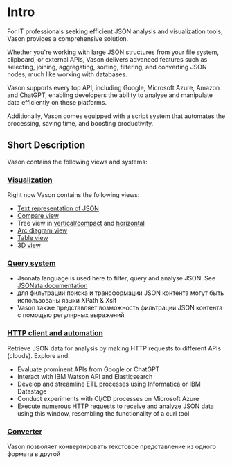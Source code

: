 # Intro

For IT professionals seeking efficient JSON analysis and visualization tools, Vason provides a comprehensive solution.

Whether you're working with large JSON structures from your file system, clipboard, or external APIs, Vason delivers advanced features such as selecting, joining, aggregating, sorting, filtering, and converting JSON nodes, much like working with databases.

Vason supports every top API, including Google, Microsoft Azure, Amazon and ChatGPT, enabling developers the ability to analyse and manipulate data efficiently on these platforms.

Additionally, Vason comes equipped with a script system that automates the processing, saving time, and boosting productivity.

## Short Description

Vason contains the following views and systems:

### [Visualization](/category/visualization)

Right now Vason contains the following views:

- [Text representation of JSON](Visualization/Text%20representation%20of%20json)
- [Compare view](Visualization/Compare%20panels%20view)
- Tree view in [vertical/compact](Visualization/Tree%20view%20in%20vertical%20or%20compact%20form) and
    [horizontal](Visualization/Tree%20view%20in%20horizontal%20form)
- [Arc diagram view](Visualization/Arc%20diagram%20view)
- [Table view](Visualization/Table%20view)
- [3D view](Visualization/07-3D%20view)

### [Query system](/category/query-system)

- Jsonata language is used here to filter, query and analyse JSON. See [JSONata documentation](https://docs.jsonata.org/overview)
- для фильтрации поиска и трансформации JSON контента могут быть использованы языки XPath & Xslt
- Vason также представляет возможность фильтрации JSON контента с помощью регулярных выражений

### [HTTP client and automation](/category/http-client-and-automation)

Retrieve JSON data for analysis by making HTTP requests to different APIs (clouds). Explore and:

- Evaluate prominent APIs from Google or ChatGPT
- Interact with IBM Watson API and Elasticsearch
- Develop and streamline ETL processes using Informatica or IBM Datastage
- Conduct experiments with CI/CD processes on Microsoft Azure
- Execute numerous HTTP requests to receive and analyze JSON data using this window, resembling the functionality of a curl tool

### [Converter](Converter)

Vason позволяет конвертировать текстовое представление из одного формата в другой